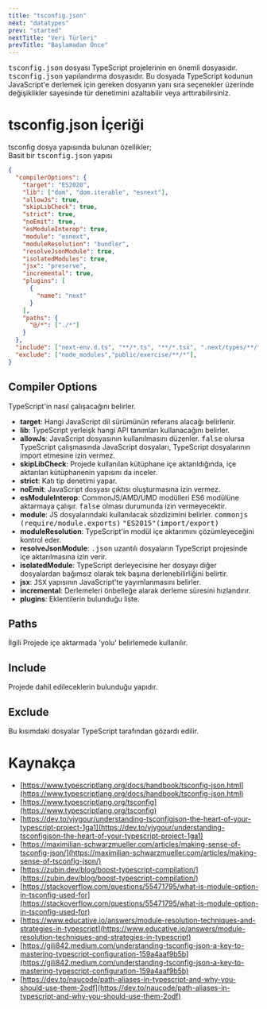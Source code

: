 ```yaml
---
title: "tsconfig.json"
next: "datatypes"
prev: "started"
nextTitle: "Veri Türleri"
prevTitle: "Başlamadan Önce"
---
```



<kbd>tsconfig.json</kbd> dosyası TypeScript projelerinin en önemli dosyasıdır. <kbd>tsconfig.json</kbd> yapılandırma dosyasıdır. Bu dosyada TypeScript kodunun JavaScript'e derlemek için gereken dosyanın yanı sıra seçenekler üzerinde değişiklikler sayesinde tür denetimini azaltabilir veya arttırabilirsiniz.

# tsconfig.json İçeriği
tsconfig dosya yapısında bulunan özellikler; <br/>
Basit bir <kbd>tsconfig.json</kbd> yapısı

```json
{
  "compilerOptions": {
    "target": "ES2020",
    "lib": ["dom", "dom.iterable", "esnext"],
    "allowJs": true,
    "skipLibCheck": true,
    "strict": true,
    "noEmit": true,
    "esModuleInterop": true,
    "module": "esnext",
    "moduleResolution": "bundler",
    "resolveJsonModule": true,
    "isolatedModules": true,
    "jsx": "preserve",
    "incremental": true,
    "plugins": [
      {
        "name": "next"
      }
    ],
    "paths": {
      "@/*": ["./*"]
    }
  },
  "include": ["next-env.d.ts", "**/*.ts", "**/*.tsx", ".next/types/**/*.ts"],
  "exclude": ["node_modules","public/exercise/**/*"],
}
```

## Compiler Options
TypeScript'in nasıl çalışacağını belirler.
- **target**: Hangi JavaScript dil sürümünün referans alacağı belirlenir.
- **lib**: TypeScript yerleişk hangi API tanımları kullanacağını belirler.
- **allowJs**: JavaScript dosyasının kullanılmasını düzenler. <kbd>false</kbd> olursa TypeScript çalışmasında JavaScript dosyaları, TypeScript dosyalarının import etmesine izin vermez.
- **skipLibCheck**: Projede kullanılan kütüphane içe aktarıldığında, içe aktarılan kütüphanenin yapısını da inceler.
- **strict**: Katı tip denetimi yapar.
- **noEmit**: JavaScript dosyası çıktısı oluşturmasına izin vermez.
- **esModuleInterop**: CommonJS/AMD/UMD modülleri ES6 modülüne aktarmaya çalışır. <kbd>false</kbd> olması durumunda izin vermeyecektir.
- **module**: JS dosyalarındaki kullanılacak sözdizimini belirler. <kbd>commonjs (require/module.exports)</kbd> <kbd>"ES2015"(import/export)</kbd>
- **moduleResolution**: TypeScript'in modül içe aktarımını çözümleyeceğini kontrol eder.
- **resolveJsonModule**: <kbd>.json</kbd> uzantılı dosyaların TypeScript projesinde içe aktarılmasına izin verir.
- **isolatedModule**: TypeScript derleyecisine her dosyayı diğer dosyalardan bağımsız olarak tek başına derlenebilirliğini belirtir.
- **jsx**: <kbd>JSX</kbd> yapısının JavaScript'te yayımlanmasını belirler.
- **incremental**: Derlemeleri önbelleğe alarak derleme süresini hızlandırır.
- **plugins**: Eklentilerin bulunduğu liste.

## Paths
İlgili Projede içe aktarmada 'yolu' belirlemede kullanılır.

## Include
Projede dahil edileceklerin bulunduğu yapıdır.

## Exclude
Bu kısımdaki dosyalar TypeScript tarafından gözardı edilir.

# Kaynakça
- [https://www.typescriptlang.org/docs/handbook/tsconfig-json.html](https://www.typescriptlang.org/docs/handbook/tsconfig-json.html)
- [https://www.typescriptlang.org/tsconfig](https://www.typescriptlang.org/tsconfig)
- [https://dev.to/vjygour/understanding-tsconfigjson-the-heart-of-your-typescript-project-1ga1](https://dev.to/vjygour/understanding-tsconfigjson-the-heart-of-your-typescript-project-1ga1)
- [https://maximilian-schwarzmueller.com/articles/making-sense-of-tsconfig-json/](https://maximilian-schwarzmueller.com/articles/making-sense-of-tsconfig-json/)
- [https://zubin.dev/blog/boost-typescript-compilation/](https://zubin.dev/blog/boost-typescript-compilation/)
- [https://stackoverflow.com/questions/55471795/what-is-module-option-in-tsconfig-used-for](https://stackoverflow.com/questions/55471795/what-is-module-option-in-tsconfig-used-for)
- [https://www.educative.io/answers/module-resolution-techniques-and-strategies-in-typescript](https://www.educative.io/answers/module-resolution-techniques-and-strategies-in-typescript)
- [https://gili842.medium.com/understanding-tsconfig-json-a-key-to-mastering-typescript-configuration-159a4aaf9b5b](https://gili842.medium.com/understanding-tsconfig-json-a-key-to-mastering-typescript-configuration-159a4aaf9b5b)
- [https://dev.to/naucode/path-aliases-in-typescript-and-why-you-should-use-them-2odf](https://dev.to/naucode/path-aliases-in-typescript-and-why-you-should-use-them-2odf)